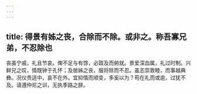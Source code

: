 ```yaml
---
---
---
```

title: 得景有姊之丧，合除而不除。或非之。称吾寡兄弟，不忍除也
---



丧虽宁戚，礼且节哀。俾不足与有馀，必跂及而俯就。景爱深血属，礼过时制。兴鲜兄之叹，情既钟于孔怀；及居姊之丧，服将除而不忍。虽志崇敦睦，而事越典彝。况仪贵适中，哀不在外。宜抑情而顺变，多奚以为？苟在礼而或逾，过犹不及。请遵仲尼之训，无执季路之辞。